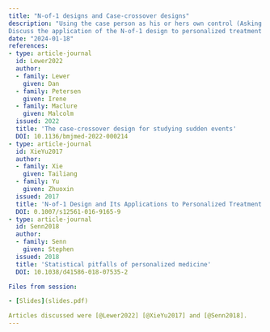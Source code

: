 ```yaml
---
title: "N-of-1 designs and Case-crossover designs"
description: "Using the case person as his or hers own control (Asking: when exposed instead of who was exposed)
Discuss the application of the N-of-1 design to personalized treatment studies"
date: "2024-01-18"
references:
- type: article-journal
  id: Lewer2022
  author:
  - family: Lewer
    given: Dan
  - family: Petersen
    given: Irene
  - family: Maclure
    given: Malcolm
  issued: 2022
  title: 'The case-crossover design for studying sudden events'
  DOI: 10.1136/bmjmed-2022-000214
- type: article-journal
  id: XieYu2017
  author:
  - family: Xie
    given: Tailiang
  - family: Yu
    given: Zhuoxin
  issued: 2017
  title: 'N-of-1 Design and Its Applications to Personalized Treatment Studiess'
  DOI: 0.1007/s12561-016-9165-9
- type: article-journal
  id: Senn2018
  author:
  - family: Senn
    given: Stephen
  issued: 2018
  title: 'Statistical pitfalls of personalized medicine'
  DOI: 10.1038/d41586-018-07535-2

Files from session:

- [Slides](slides.pdf)

Articles discussed were [@Lewer2022] [@XieYu2017] and [@Senn2018].
---
```

